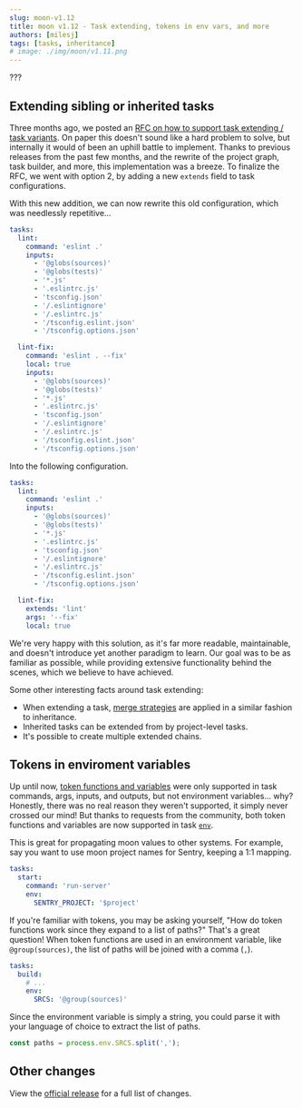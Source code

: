 ```yaml
---
slug: moon-v1.12
title: moon v1.12 - Task extending, tokens in env vars, and more
authors: [milesj]
tags: [tasks, inheritance]
# image: ./img/moon/v1.11.png
---
```


???

<!--truncate-->

## Extending sibling or inherited tasks

Three months ago, we posted an
[RFC on how to support task extending / task variants](https://github.com/moonrepo/moon/issues/849).
On paper this doesn't sound like a hard problem to solve, but internally it would of been an uphill
battle to implement. Thanks to previous releases from the past few months, and the rewrite of the
project graph, task builder, and more, this implementation was a breeze. To finalize the RFC, we
went with option 2, by adding a new `extends` field to task configurations.

With this new addition, we can now rewrite this old configuration, which was needlessly
repetitive...

```yaml title="moon.yml"
tasks:
  lint:
    command: 'eslint .'
    inputs:
      - '@globs(sources)'
      - '@globs(tests)'
      - '*.js'
      - '.eslintrc.js'
      - 'tsconfig.json'
      - '/.eslintignore'
      - '/.eslintrc.js'
      - '/tsconfig.eslint.json'
      - '/tsconfig.options.json'

  lint-fix:
    command: 'eslint . --fix'
    local: true
    inputs:
      - '@globs(sources)'
      - '@globs(tests)'
      - '*.js'
      - '.eslintrc.js'
      - 'tsconfig.json'
      - '/.eslintignore'
      - '/.eslintrc.js'
      - '/tsconfig.eslint.json'
      - '/tsconfig.options.json'
```

Into the following configuration.

```yaml title="moon.yml"
tasks:
  lint:
    command: 'eslint .'
    inputs:
      - '@globs(sources)'
      - '@globs(tests)'
      - '*.js'
      - '.eslintrc.js'
      - 'tsconfig.json'
      - '/.eslintignore'
      - '/.eslintrc.js'
      - '/tsconfig.eslint.json'
      - '/tsconfig.options.json'

  lint-fix:
    extends: 'lint'
    args: '--fix'
    local: true
```

We're very happy with this solution, as it's far more readable, maintainable, and doesn't introduce
yet another paradigm to learn. Our goal was to be as familiar as possible, while providing extensive
functionality behind the scenes, which we believe to have achieved.

Some other interesting facts around task extending:

- When extending a task, [merge strategies](/docs/concepts/task-inheritance#merge-strategies) are
  applied in a similar fashion to inheritance.
- Inherited tasks can be extended from by project-level tasks.
- It's possible to create multiple extended chains.

## Tokens in enviroment variables

Up until now, [token functions and variables](/docs/concepts/token) were only supported in task
commands, args, inputs, and outputs, but not environment variables... why? Honestly, there was no
real reason they weren't supported, it simply never crossed our mind! But thanks to requests from
the community, both token functions and variables are now supported in task
[`env`](/docs/config/project#env-1).

This is great for propagating moon values to other systems. For example, say you want to use moon
project names for Sentry, keeping a 1:1 mapping.

```yaml title="moon.yml"
tasks:
  start:
    command: 'run-server'
    env:
      SENTRY_PROJECT: '$project'
```

If you're familiar with tokens, you may be asking yourself, "How do token functions work since they
expand to a list of paths?" That's a great question! When token functions are used in an environment
variable, like `@group(sources)`, the list of paths will be joined with a comma (`,`).

```yaml title="moon.yml"
tasks:
  build:
    # ...
    env:
      SRCS: '@group(sources)'
```

Since the environment variable is simply a string, you could parse it with your language of choice
to extract the list of paths.

```js
const paths = process.env.SRCS.split(',');
```

## Other changes

View the [official release](https://github.com/moonrepo/moon/releases/tag/v1.12.0) for a full list
of changes.

